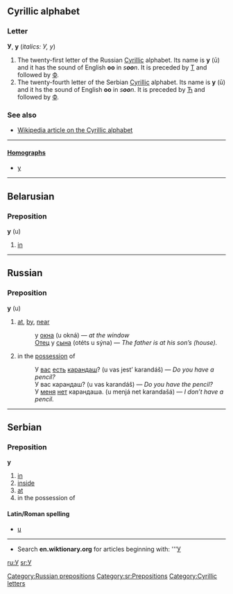 ==Cyrillic alphabet==
===Letter===
'''У''', '''у''' (''italics: У, у'')

#The twenty-first letter of the Russian [[Cyrillic]] alphabet. Its name is '''у''' (ū) and it has the sound of English '''oo''' in ''s'''oo'''n''. It is preceded by [[т|Т]] and followed by [[ф|Ф]].
#The twenty-fourth letter of the Serbian [[Cyrillic]] alphabet. Its name is '''у''' (ū) and it hs the sound of English '''oo''' in ''s'''oo'''n''. It is preceded by [[ћ|Ћ]] and followed by [[ф|Ф]].

===See also===
*[[w:Cyrillic alphabet|Wikipedia article on the Cyrillic alphabet]]

----

====[[Homograph]]s====
*[[y]]


----

==Belarusian==
===Preposition===
'''у''' (u)
# [[in]]

----

==Russian==
[[Category:Russian prepositions]]
===Preposition===
'''у''' (u)
# [[at]], [[by]], [[near]]
#: у [[окно|окна]] (u okná) — ''at the window''
#: [[Отец]] у [[сын|сына]] (otéts u sýna) — ''The father is at his son’s (house).''
# in the [[possession]] of
#: У [[вы|вас]] [[есть]] [[карандаш]]? (u vas jest’ karandáš) — ''Do you have a pencil?''
#: У вас карандаш? (u vas karandáš) — ''Do you have the pencil?''
#: У [[я|меня]] [[нет]] карандаша. (u menjá net karandašá) — ''I don’t have a pencil.''

----

==Serbian==
===Preposition===
'''у'''
#[[in]]
#[[inside]]
#[[at]]
#in the possession of 
====Latin/Roman spelling====
*[[u#Serbian|u]]
[[Category:sr:Prepositions]]

----

*Search '''en.wiktionary.org''' for articles beginning with: '''[http://wiktionary.org/w/wiki.phtml?title=Special:Allpages&from=У У]

[[ru:У]]
[[sr:У]]
[[Category:Cyrillic letters]]